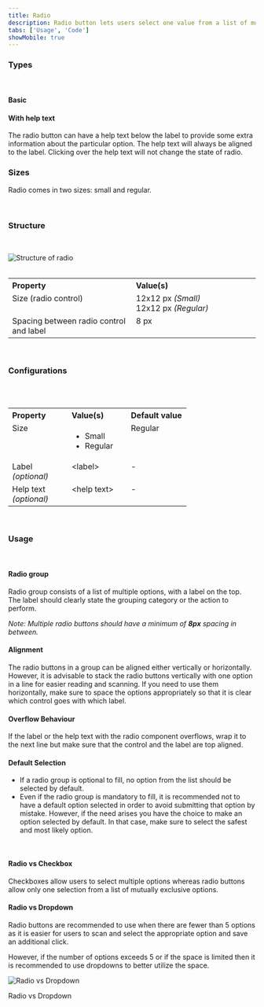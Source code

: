 ```yaml
---
title: Radio
description: Radio button lets users select one value from a list of mutually exclusive choices.
tabs: ['Usage', 'Code']
showMobile: true
---
```


### Types

<br />

#### Basic

<Preview name='components-radio-default-radio--default-radio'/>

#### With help text

The radio button can have a help text below the label to provide some extra information about the particular option. The help text will always be aligned to the label. Clicking over the help text will not change the state of radio. 

<Preview name='components-radio-with-help-text--with-help-text'/>

### Sizes

Radio comes in two sizes: small and regular.

<Preview name='components-radio-variants-size--size'/>
<br/>

### Structure
<br/>

![Structure of radio](./images/radio-structure.png)
<br/>
<br/>


<table style="width: 100%">
 <tbody>
   <tr>
     <th style="width:50%; text-align: left;">Property</th>
     <th style="width:50%; text-align: left;">Value(s)</th>
   </tr>
   <tr style="vertical-align: top">
      <td>Size (radio control)</td>
      <td>12x12 px <em>(Small)</em><br/>
          12x12 px <em>(Regular)</em></td>
   </tr>
   <tr style="vertical-align: top">
      <td>Spacing between radio control and label</td>
      <td>8 px</td>
   </tr>
 </tbody>
</table>
<br/>


### Configurations
<br/>
<br/>

<table style="width: 100%">
  <tbody>
    <tr>
      <th style="width:33%; text-align: left;">Property</th>
      <th style="width:33%; text-align: left;">Value(s)</th>
      <th style="width:33%; text-align: left;">Default value</th>
    </tr>
    <tr style="vertical-align: top">
      <td>Size</td>
      <td>
        <ul>
            <li>Small</li>
            <li>Regular</li>
        </ul>
      </td>
      <td>Regular</td>
    </tr>
    <tr style="vertical-align: top">
      <td>Label<br/><em>(optional)</em></td>
      <td>&#60;label&#62;</td>
      <td>-</td>
    </tr>
    <tr style="vertical-align: top">
      <td>Help text<br/><em>(optional)</em></td>
      <td>&#60;help text&#62;</td>
      <td>-</td>
    </tr>
  </tbody>
</table>
<br/>

### Usage
<br/>

#### Radio group

Radio group consists of a list of multiple options, with a label on the top. The label should clearly state the grouping category or the action to perform. 

*Note: Multiple radio buttons should have a minimum of ***8px*** spacing in between.*

<Preview name='components-radio-radio-group--radio-group'/>

#### Alignment

The radio buttons in a group can be aligned either vertically or horizontally. However, it is advisable to stack the radio buttons vertically with one option in a line for easier reading and scanning. If you need to use them horizontally, make sure to space the options appropriately so that it is clear which control goes with which label. 

<Preview name='components-radio-alignment-of-radio-group--alignment-of-radio-group'/>

#### Overflow Behaviour 

If the label or the help text with the radio component overflows, wrap it to the next line but make sure that the control and the label are top aligned.

<Preview name='components-radio-overflow-content--overflow-content'/>

#### Default Selection

<ul>
  <li>If a radio group is optional to fill, no option from the list should be selected by default. </li>
  <li>Even if the radio group is mandatory to fill, it is recommended not to have a default option selected in order to avoid submitting that option by mistake. However, if the need arises you have the choice to make an option selected by default. In that case, make sure to select the safest and most likely option. </li>
</ul>
<br/>

#### Radio vs Checkbox

Checkboxes allow users to select multiple options whereas radio buttons allow only one selection from a list of mutually exclusive options.
<br/>

#### Radio vs Dropdown

Radio buttons are recommended to use when there are fewer than 5 options as it is easier for users to scan and select the appropriate option and save an additional click. 

However, if the number of options exceeds 5 or if the space is limited then it is recommended to use dropdowns to better utilize the space.


![Radio vs Dropdown](./images/radio-1.png)
<Caption> Radio vs Dropdown </Caption>
<br/>
<br/>



